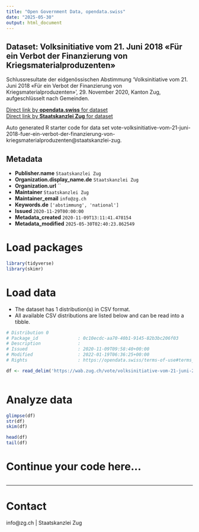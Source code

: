 ```yaml
---
title: "Open Government Data, opendata.swiss"
date: "2025-05-30"
output: html_document
---
```


## Dataset: Volksinitiative vom 21. Juni 2018 «Für ein Verbot der Finanzierung von Kriegsmaterialproduzenten»

Schlussresultate der eidgenössischen Abstimmung 'Volksinitiative vom 21. Juni 2018 «Für ein Verbot der Finanzierung von Kriegsmaterialproduzenten»', 29. November 2020, Kanton Zug, aufgeschlüsselt nach Gemeinden.

[Direct link by **opendata.swiss** for dataset](https://opendata.swiss/de/dataset/volksinitiative-vom-21-juni-2018-fur-ein-verbot-der-finanzierung-von-kriegsmaterialproduzenten)<br>
[Direct link by **Staatskanzlei Zug** for dataset](https://wab.zug.ch/vote/volksinitiative-vom-21-juni-2018-fuer-ein-verbot-der-finanzierung-von-kriegsmaterialproduzenten/data)

Auto generated R starter code for data set vote-volksinitiative-vom-21-juni-2018-fuer-ein-verbot-der-finanzierung-von-kriegsmaterialproduzenten@staatskanzlei-zug.

## Metadata

- **Publisher.name** `Staatskanzlei Zug`
- **Organization.display_name.de** `Staatskanzlei Zug`
- **Organization.url** ``
- **Maintainer** `Staatskanzlei Zug`
- **Maintainer_email** `info@zg.ch`
- **Keywords.de** `['abstimmung', 'national']`
- **Issued** `2020-11-29T00:00:00`
- **Metadata_created** `2020-11-09T13:11:41.478154`
- **Metadata_modified** `2025-05-30T02:40:23.862549`


# Load packages

```r

library(tidyverse)
library(skimr)

```

# Load data

-   The dataset has 1 distribution(s) in CSV format.
-   All available CSV distributions are listed below and can be read into a tibble.

```r

# Distribution 0
# Package_id               : 0c10ecdc-aa70-40b1-9145-82b3bc206f03
# Description              : 
# Issued                   : 2020-11-09T09:58:40+00:00
# Modified                 : 2022-01-19T06:36:25+00:00
# Rights                   : https://opendata.swiss/terms-of-use#terms_by

df <- read_delim('https://wab.zug.ch/vote/volksinitiative-vom-21-juni-2018-fuer-ein-verbot-der-finanzierung-von-kriegsmaterialproduzenten/data-csv')



```

# Analyze data

```r

glimpse(df)
str(df)
skim(df)

head(df)
tail(df)

```

# Continue your code here...

```r

```

------------------------------------------------------------------------

# Contact

info@zg.ch | Staatskanzlei Zug
